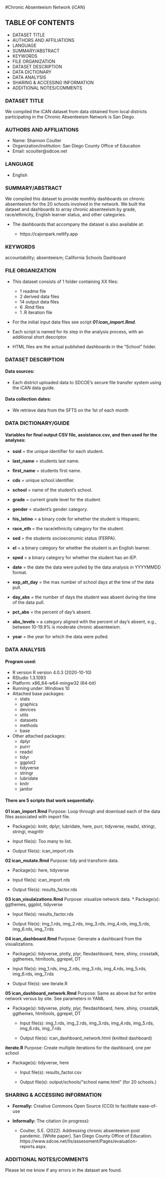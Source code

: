 #Chronic Absenteeism Network (iCAN)

## TABLE OF CONTENTS
* DATASET TITLE
* AUTHORS AND AFFILIATIONS
* LANGUAGE
* SUMMARY/ABSTRACT
* KEYWORDS
* FILE ORGANIZATION
* DATASET DESCRIPTION 
* DATA DICTIONARY
* DATA ANALYSIS
* SHARING & ACCESSING INFORMATION
* ADDITIONAL NOTES/COMMENTS

### DATASET TITLE

We compiled the iCAN dataset from data obtained from local districts participating in the Chronic Absenteeism Network is San Diego.

### AUTHORS AND AFFILIATIONS

* Name: Shannon Coulter
* Organization/institution: San Diego County Office of Education
* Email: scoulter@sdcoe.net

### LANGUAGE

* English

### SUMMARY/ABSTRACT

We compiled this dataset to provide monthly dashboards on chronic absenteeism for the 20 schools involved in the network. We built the dataset and dashboards to array chronic absenteeism by grade, race/ethnicity, English learner status, and other categories.


* The dashboards that accompany the dataset is also available at:

  * https://cajonpark.netlify.app

### KEYWORDS

accountability; absenteeism; California Schools Dashboard

### FILE ORGANIZATION

* This dataset consists of 1 folder containing XX files:
  * 1 readme file 
  * 2 derived data files
  * 14 output data files
  * 6 .Rmd files 
  * 1 .R iteration file

* For the initial input data files see script ***01 ican_import.Rmd***. 

* Each script is named for its step in the analysis process, with an additional short descriptor. 

* HTML files are the actual published dashboards in the "School" folder.

### DATASET DESCRIPTION 

#### Data sources: 

* Each district uploaded data to SDCOE's secure file transfer system using the iCAN data guide.

#### Data collection dates:

* We retrieve data from the SFTS on the 1st of each month

### DATA DICTIONARY/GUIDE

#### Variables for final output CSV file, assistance.csv, and then used for the analyses:

* **ssid** = the unique identifier for each student.
          
* **last_name** = students last name.
               
* **first_name** = students first name.

* **cds** = unique school identifier.

* **school** = name of the student's school.

* **grade** = current grade level for the student.

* **gender** = student's gender category.

* **his_latino** = a binary code for whether the student is Hispanic.
                 
* **race_eth** = the race/ethnicity category for the student.   
     
* **sed** = the students socioeconomic status (FERPA).

* **el** = a binary category for whether the student is an English learner.

* **sped** = a binary category for whether the student has an IEP.

* **date** = the date the data were pulled by the data analysis in YYYYMMDD format.

* **exp_att_day** = the max number of school days at the time of the data pull.

* **day_abs** = the number of days the student was absent during the time of the data pull.

* **pct_abs** = the percent of day's absent.

* **abs_levels** = a category aligned with the percent of day's absent, e.g., between 10-19.9% is moderate chronic absenteeism.

* **year** = the year for which the data were pulled.


### DATA ANALYSIS

#### Program used:
* R version R version 4.0.3 (2020-10-10)
* RStudio 1.3.1093
* Platform: x86_64-w64-mingw32 (64-bit)
* Running under: Windows 10
* Attached base packages:
  * stats
  * graphics
  * devices
  * utils
  * datasets 
  * methods
  * base     
* Other attached packages:
  * dplyr
  * purrr
  * readxl
  * tidyr
  * ggplot2 
  * tidyverse
  * stringr
  * lubridate
  * knitr
  * janitor

#### There are 5 scripts that work sequentially:

**01 ican_import.Rmd** Purpose: Loop through and download each of the data files associated with import file.

  * Package(s): knitr, dplyr, lubridate, here, purr, tidyverse, readxl, stringr, stringi, magrittr
  
  * Input file(s): Too many to list.
   
   * Output file(s): ican_import.rds

**02 ican_mutate.Rmd** Purpose: tidy and transform data.

  * Package(s): here, tidyverse
  
  * Input file(s): ican_import.rds
  
  * Output file(s): results_factor.rds

**03 ican_visulaizations.Rmd** Purpose: visualize network data. 
   * Package(s): ggthemes, ggplot, tidyverse
   
   * Input file(s): results_factor.rds
   
   * Output file(s): img_1.rds, img_2.rds, img_3.rds, img_4.rds, img_5.rds, img_6.rds, img_7.rds

**04 ican_dashboard.Rmd** Purpose: Generate a dashboard from the visualizations.

  * Package(s): tidyverse, plotly, plyr, flexdashboard, here, shiny, crosstalk, ggthemes, htmltools, ggrepel, DT
  
  * Input file(s): img_1.rds, img_2.rds, img_3.rds, img_4.rds, img_5.rds, img_6.rds, img_7.rds
  
  * Output file(s): see iterate.R

**05 ican_dashboard_network.Rmd** Purpose: Same as above but for entire network versus by site. See parameters in YAML

* Package(s): tidyverse, plotly, plyr, flexdashboard, here, shiny, crosstalk, ggthemes, htmltools, ggrepel, DT
  
  * Input file(s): img_1.rds, img_2.rds, img_3.rds, img_4.rds, img_5.rds, img_6.rds, img_7.rds
  
  * Output file(s): ican_dashboard_network.html (knitted dashboard)
  
**iterate.R** Purpose: Create multiple iterations for the dashboard, one per school

* Package(s): tidyverse, here
  
  * Input file(s): results_factor.csv
  
  * Output file(s): output/schools/"school name.html" (for 20 schools.)
  
### SHARING & ACCESSING INFORMATION

* **Formally:** Creative Commons Open Source (CC0) to facilitate ease-of-use
* **Informally:** The citation (in progress):

     * Coulter, S.E. (2022). Addressing chronic absenteeism post pandemic. [White paper]. San Diego County Office of Education. https://www.sdcoe.net/lls/assessment/Pages/evaluation-reports.aspx.

### ADDITIONAL NOTES/COMMENTS

Please let me know if any errors in the dataset are found. 
